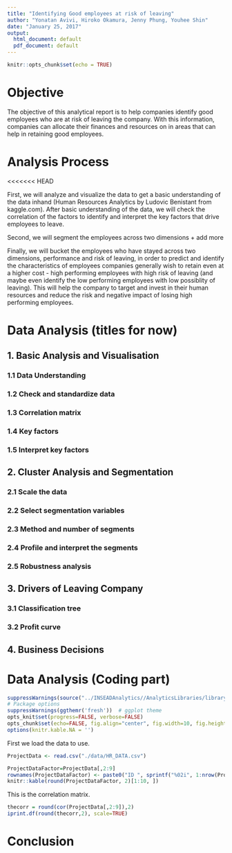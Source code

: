 ```yaml
---
title: "Identifying Good employees at risk of leaving"
author: "Yonatan Avivi, Hiroko Okamura, Jenny Phung, Youhee Shin"
date: "January 25, 2017"
output:
  html_document: default
  pdf_document: default
---
```


```r
knitr::opts_chunk$set(echo = TRUE)
```

# Objective

The objective of this analytical report is to help companies identify good employees who are at risk of leaving the company. With this information, companies can allocate their finances and resources on in areas that can help in retaining good employees.  


# Analysis Process 
<<<<<<< HEAD

First, we will analyze and visualize the data to get a basic understanding of the data inhand (Human Resources Analytics by Ludovic Benistant from kaggle.com). After basic understanding of the data, we will check the correlation of the factors to identify and interpret the key factors that drive employees to leave. 

Second, we will segment the employees across two dimensions + add more

Finally, we will bucket the employees who have stayed across two dimensions, performance and risk of leaving, in order to predict and identify the characteristics of employees companies generally wish to retain even at a higher cost - high performing employees with high risk of leaving (and maybe even identify the low performing employees with low possiblity of leaving). This will help the company to target and invest in their human resources and reduce the risk and negative impact of losing high performing employees.

# Data Analysis (titles for now)

## 1. Basic Analysis and Visualisation

### 1.1 Data Understanding
### 1.2 Check and standardize data
### 1.3 Correlation matrix
### 1.4 Key factors 
### 1.5 Interpret key factors

## 2. Cluster Analysis and Segmentation

### 2.1 Scale the data
### 2.2 Select segmentation variables
### 2.3 Method and number of segments
### 2.4 Profile and interpret the segments
### 2.5 Robustness analysis

## 3. Drivers of Leaving Company

### 3.1 Classification tree
### 3.2 Profit curve

## 4. Business Decisions

# Data Analysis (Coding part)


```r
suppressWarnings(source("../INSEADAnalytics//AnalyticsLibraries/library.R"))
# Package options
suppressWarnings(ggthemr('fresh'))  # ggplot theme
opts_knit$set(progress=FALSE, verbose=FALSE)
opts_chunk$set(echo=FALSE, fig.align="center", fig.width=10, fig.height=6.35, results="asis")
options(knitr.kable.NA = '')
```

First we load the data to use.

```r
ProjectData <- read.csv("./data/HR_DATA.csv")
```

```r
ProjectDataFactor=ProjectData[,2:9]
rownames(ProjectDataFactor) <- paste0("ID ", sprintf("%02i", 1:nrow(ProjectDataFactor)))
knitr::kable(round(ProjectDataFactor, 2)[1:10, ])
```

This is the correlation matrix.

```r
thecorr = round(cor(ProjectData[,2:9]),2)
iprint.df(round(thecorr,2), scale=TRUE)
```

# Conclusion 
